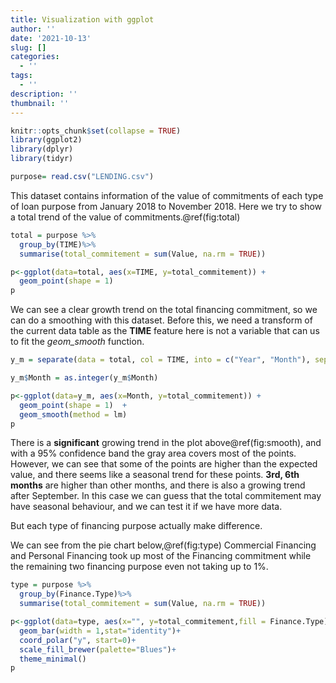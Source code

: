 ---
title: Visualization with ggplot
author: ''
date: '2021-10-13'
slug: []
categories:
  - ''
tags:
  - ''
description: ''
thumbnail: ''
---
```{r setup, include=FALSE}
knitr::opts_chunk$set(collapse = TRUE)
library(ggplot2)
library(dplyr)
library(tidyr)

```

```{r echo=FALSE, message=FALSE, warning=FALSE}
purpose= read.csv("LENDING.csv")

```

This dataset contains information of the value of commitments of each type of loan purpose from January 2018 to November 2018. Here we try to show a total trend of the value of commitments.\@ref(fig:total)

```{r total, echo=FALSE, fig.cap='Total value of commitments trend', tidy=FALSE}

total = purpose %>% 
  group_by(TIME)%>%
  summarise(total_commitement = sum(Value, na.rm = TRUE))

p<-ggplot(data=total, aes(x=TIME, y=total_commitement)) +
  geom_point(shape = 1)  
p

```
We can see a clear growth trend on the total financing commitment, so we can do a smoothing with this dataset. Before this, we need a transform of the current data table as the **TIME** feature here is not a variable that can us to fit the *geom_smooth* function.

```{r smooth, echo=FALSE, fig.cap='Total value of commitments trend and Regression Plot', message=FALSE, warning=FALSE, tidy=FALSE}

y_m = separate(data = total, col = TIME, into = c("Year", "Month"), sep = "-")

y_m$Month = as.integer(y_m$Month)

p<-ggplot(data=y_m, aes(x=Month, y=total_commitement)) +
  geom_point(shape = 1)  +
  geom_smooth(method = lm)
p

```

There is a **significant** growing trend in the plot above\@ref(fig:smooth), and with a 95% confidence band the gray area covers most of the points. However, we can see that some of the points are higher than the expected value, and there seems like a seasonal trend for these points. **3rd, 6th months** are higher than other months, and there is also a growing trend after September. In this case we can guess that the total commitement may have seasonal behaviour, and we can test it if we have more data.


But each type of financing purpose actually make difference. 

We can see from the pie chart below,\@ref(fig:type) Commercial Financing and Personal Financing took up most of the Financing commitment while the remaining two financing purpose even not taking up to 1%.

```{r type, echo=FALSE, fig.cap='Distribution of Financing Purpose', tidy=FALSE}

type = purpose %>% 
  group_by(Finance.Type)%>%
  summarise(total_commitement = sum(Value, na.rm = TRUE))

p<-ggplot(data=type, aes(x="", y=total_commitement,fill = Finance.Type)) +
  geom_bar(width = 1,stat="identity")+ 
  coord_polar("y", start=0)+ 
  scale_fill_brewer(palette="Blues")+
  theme_minimal()
p

```